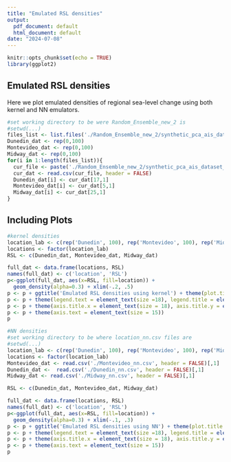 ```yaml
---
title: "Emulated RSL densities"
output:
  pdf_document: default
  html_document: default
date: "2024-07-08"
---
```


```r
knitr::opts_chunk$set(echo = TRUE)
library(ggplot2)
```

## Emulated RSL densities

Here we plot emulated densities of regional sea-level change using both kernel and NN emulators.

```r
#set working directory to be were Random_Ensemble_new_2 is
#setwd(...)
files_list <- list.files('./Random_Ensemble_new_2/synthetic_pca_ais_dataset_kernel_output')
Dunedin_dat <- rep(0,100)
Montevideo_dat <- rep(0,100)
Midway_dat <- rep(0,100)
for(i in 1:length(files_list)){
  cur_file <- paste('./Random_Ensemble_new_2/synthetic_pca_ais_dataset_kernel_output/', files_list[i], sep ="")
  cur_dat <- read.csv(cur_file, header = FALSE)
  Dunedin_dat[i] <- cur_dat[17,1]
  Montevideo_dat[i] <- cur_dat[5,1]
  Midway_dat[i] <- cur_dat[25,1]
}
```


## Including Plots


```r
#kernel densities
location_lab <- c(rep('Dunedin', 100), rep('Montevideo', 100), rep('Midway', 100))
locations <- factor(location_lab)
RSL <- c(Dunedin_dat, Montevideo_dat, Midway_dat)

full_dat <- data.frame(locations, RSL)
names(full_dat) <- c('location', 'RSL')
p<-ggplot(full_dat, aes(x=RSL, fill=location)) +
  geom_density(alpha=0.3) + xlim(-.2, .5)
p <- p + ggtitle('Emulated RSL densities using kernel') + theme(plot.title = element_text(hjust = 0.5, size = 18))
p <- p + theme(legend.text = element_text(size =18), legend.title = element_text(size = 18))
p <- p + theme(axis.title.x = element_text(size = 18), axis.title.y = element_text(size = 18))
p <- p + theme(axis.text = element_text(size = 15))
p
```
```r
#NN densities
#set working directory to be where location_nn.csv files are 
#setwd(...)
location_lab <- c(rep('Dunedin', 100), rep('Montevideo', 100), rep('Midway', 100))
locations <- factor(location_lab)
Montevideo_dat <- read.csv('./Montevideo_nn.csv', header = FALSE)[,1]
Dunedin_dat <-  read.csv('./Dunedin_nn.csv', header = FALSE)[,1]
Midway_dat <- read.csv('./Midway_nn.csv', header = FALSE)[,1]

RSL <- c(Dunedin_dat, Montevideo_dat, Midway_dat)

full_dat <- data.frame(locations, RSL)
names(full_dat) <- c('location', 'RSL')
p<-ggplot(full_dat, aes(x=RSL, fill=location)) +
  geom_density(alpha=0.3) + xlim(-.1, .3)
p <- p + ggtitle('Emulated RSL densities using NN') + theme(plot.title = element_text(hjust = 0.5, size = 18))
p <- p + theme(legend.text = element_text(size =18), legend.title = element_text(size = 18))
p <- p + theme(axis.title.x = element_text(size = 18), axis.title.y = element_text(size = 18))
p <- p + theme(axis.text = element_text(size = 15))
p
```


